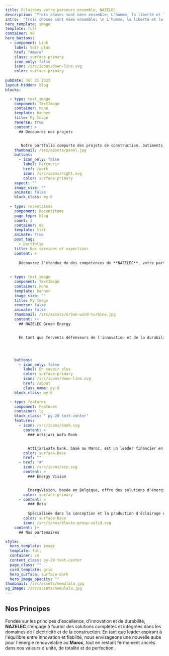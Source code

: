 ```yaml
---
title: Éclairons votre parcours ensemble, NAZELEC.
description: "Trois choses sont nées ensemble; L'homme, la liberté et la lumière."
intro:  "Trois choses sont nées ensemble; \n L'homme, la liberté et la lumière."
hero_template: image
template: full
container: md
hero_buttons:
  - component: Link
    label: Voir plus
    href: "#more"
    class: surface-primary
    icon_only: false
    icon: /src/icons/down-line.svg
    color: surface-primary
 
pubDate: Jul 21 2023
layout-hidden: blog
blocks:

  - type: text_image
    component: TextImage
    container: none
    template: banner
    title: My Image
    reverse: true
    content: >
      ## Decouvrez nos projets


       Notre portfolio comporte des projets de construction, batiments, et d'electricité .. 
    thumbnail: /src/assets/panel.jpg
    buttons:
      - icon_only: false
        label: Parcourir
        href: /work
        icon: /src/icons/right.svg
        color: surface-primary
    aspect: ""
    image_size: ""
    animate: false
    block_class: my-0  
 
  - type: recentitems
    component: RecentItems
    page_type: blog
    count: 3
    container: md
    template: list
    animate: true
    post_tag:
      - portfolio
    title: Nos services et expertises
    content: >
      
      Découvrez l'étendue de des compétences de **NAZELEC**, votre partenaire privilégié pour des services spécialisés et une expertise inégalée.
    
  
  - type: text_image
    component: TextImage
    container: none
    template: banner
    image_size: ""
    title: My Image
    reverse: false
    animate: false
    thumbnail: /src/assets/urban-wind-turbine.jpg
    content: >+
      ## NAZELEC Green Energy


      En tant que fervents défenseurs de l'innovation et de la durabilité, nous unissons nos forces avec les leaders du domaine pour accélérer la transition vers une énergie propre. Notre collaboration est ancrée dans une ambition commune : décarboniser notre environnement et créer une valeur sociétale durable pour les générations futures.




    buttons:
      - icon_only: false
        label: En savoir plus
        color: surface-primary
        icon: /src/icons/down-line.svg
        href: /about
        class_name: py-0
    block_class: my-0

  - type: features
    component: Features
    container: lg
    block_class: " py-20 text-center"
    features:
      - icon: /src/icons/bank.svg 
        content: >
          ### Attijari Wafa Bank


          Attijariwafa bank, basé au Maroc, est un leader financier en Afrique et Europe, servant 10,8 millions de clients dans 26 pays, avec un fort accent sur l'innovation et l'éthique.
        color: surface-base
        href: ""
      - href: "#"
        icon: /src/icons/eco.svg
        content: >
          ### Energy Vision


          EnergyVision, basée en Belgique, offre des solutions d'énergie renouvelable. Elle produit 825 millions de kWh d'électricité verte annuellement, alliant écologie et économie.  
        color: surface-primary
      - content: >
          ### Beta 
 
          Spécialisée dans la conception et la production d'éclairage extérieur, valorisant l'innovation et la qualité
        color: surface-base
        icon: /src/icons/blocks-group-solid.svg
    content: |+
      ## Nos partenaires

style:
  hero_template: image
  template: full
  container: sm
  content_class: py-20 text-center
  page_class: ""
  card_template: grid
  hero_surface: surface-dark
  hero_image_opacity: ""
thumbnail: /src/assets/nemulala.jpg
og_image: /src/assets/nemulala.jpg
---
```

 
## Nos Principes

Fondée sur les principes d'excellence, d'innovation et de durabilité, **NAZELEC** s'engage à fournir des solutions complètes et intégrées dans les domaines de l'électricité et de la construction. En tant que leader aspirant à l'équilibre entre innovation et fiabilité, nous envisageons une nouvelle aube pour l'énergie renouvelable au **Maroc**, tout en restant fermement ancrés dans nos valeurs d'unité, de totalité et de perfection.
